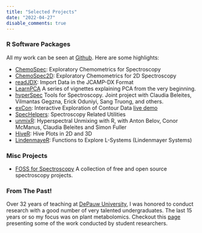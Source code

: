 ```yaml
---
title: "Selected Projects"
date: "2022-04-27"
disable_comments: true
---
```


### R Software Packages

All my work can be seen at [Github](https://github.com/bryanhanson?tab=repositories). Here are some highlights:

* [ChemoSpec](https://CRAN.R-project.org/package=ChemoSpec): Exploratory Chemometrics for Spectroscopy
* [ChemoSpec2D](https://CRAN.R-project.org/package=ChemoSpec2D): Exploratory Chemometrics for 2D Spectroscopy
* [readJDX](https://CRAN.R-project.org/package=readJDX): Import Data in the JCAMP-DX Format
* [LearnPCA](https://bryanhanson.github.io/LearnPCA/) A series of vignettes explaining PCA from the very beginning.
* [hyperSpec](https://github.com/r-hyperspec) Tools for Spectroscopy.  Joint project with Claudia Beleites, Vilmantas Gegzna, Erick Oduniyi, Sang Truong, and others.
* [exCon](https://CRAN.R-project.org/package=exCon): Interactive Exploration of Contour Data [live demo](https://bryanhanson.github.io/exCon/exCon.html)
* [SpecHelpers](https://CRAN.R-project.org/package=SpecHelpers): Spectroscopy Related Utilities
* [unmixR](https://gitlab.com/chemometrics/unmixR): Hyperspectral Unmixing with R, with Anton Belov, Conor McManus, Claudia Beleites and Simon Fuller
* [HiveR](https://CRAN.R-project.org/package=HiveR): Hive Plots in 2D and 3D
* [LindenmayeR](https://CRAN.R-project.org/package=HiveR): Functions to Explore L-Systems (Lindenmayer Systems)

### Misc Projects

* [FOSS for Spectroscopy](https://bryanhanson.github.io/FOSS4Spectroscopy/) A collection of free and open source spectroscopy projects.

### From The Past!

Over 32 years of teaching at [DePauw University](https::depauw.edu), I was honored to conduct research with a good number of very talented undergraduates.  The last 15 years or so my focus was on plant metabolomics.  Checkout this [page](PlantMetabolomics.html) presenting some of the work conducted by student researchers.
